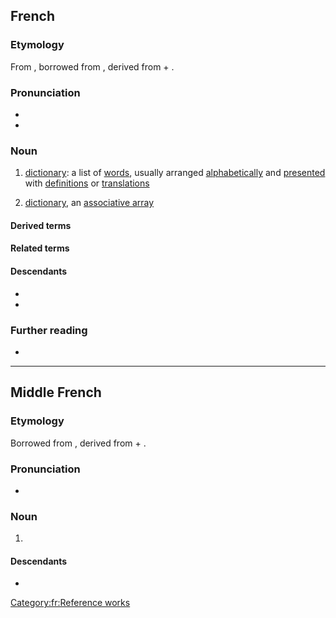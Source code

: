 {{also|Dictionnaire}}
==French==

===Etymology===
From {{inh|fr|frm|dictionnaire}}, borrowed from {{bor|fr|ML.|dictiōnārium||dictionary}}, derived from {{der|fr|la|dictiō||saying, speaking}} + {{m|la|-ārium}}.

===Pronunciation===
* {{fr-IPA}}
* {{audio|fr|Fr-un dictionnaire-fr-ouest.ogg|Audio (France|country=fr}}

===Noun===
{{fr-noun|m}}

# [[dictionary]]: a list of [[word]]s, usually arranged [[alphabetically]] and [[presented]] with [[definition]]s or [[translation]]s
# {{lb|fr|computing}} [[dictionary]], an [[associative array]]

====Derived terms====
{{der4|fr
|attaque par dictionnaire
|dictionnaire de langue
|dictionnaire de mots croisés
|dictionnaire de rimes
|dictionnaire des données
|dictionnaire des homonymes
|dictionnaire des synonymes
|dictionnaire en ligne
|dictionnaire encyclopédique
|dictionnaire visuel
|dictionnairique
|dictionnairisable
|dictionnarisé
|dictionnairiser
|dictionnairite
|dictionnarisable
|dictionnarisé
|dictionnariser
|dictionnariste
|prédictionnairique
|traduire à coups de dictionnaire
|Wiktionnaire}}

====Related terms====
{{rel2|fr
|diction
|dire}}

====Descendants====
* {{desc|ht|diksyonè}}
* {{desc|nl|dictionaire|bor=1}}

===Further reading===
* {{R:TLFi}}

[[Category:fr:Reference works]]

----

==Middle French==

===Etymology===
Borrowed from {{bor|frm|ML.|dictiōnārium||dictionary}}, derived from {{der|frm|la|dictiō||saying, speaking}} + {{m|la|-ārium}}.

===Pronunciation===
* {{IPA|frm|/di(k).sjoˈnɛ.rə/}}

===Noun===
{{frm-noun|m}}

# {{l|en|dictionary}}

====Descendants====
* {{desctree|fr|dictionnaire}}